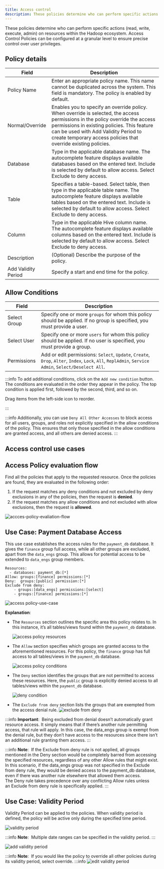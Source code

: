 ```yaml
---
title: Access control
description: These policies determine who can perform specific actions (read, write, execute, admin) on resources within the Hadoop ecosystem. Access Control Policies can be configured at a granular level to ensure precise control over user privileges.
---
```



These policies determine who can perform specific actions (read, write, execute, admin) on resources within the Hadoop ecosystem. Access Control Policies can be configured at a granular level to ensure precise control over user privileges.

## Policy details

| Field               | Description                                                                                                                                                                                                                                                                             |
| ------------------- | --------------------------------------------------------------------------------------------------------------------------------------------------------------------------------------------------------------------------------------------------------------------------------------- |
| Policy Name         | Enter an appropriate policy name. This name cannot be duplicated across the system. This field is mandatory. The policy is enabled by default.                                                                                                                                          |
| Normal/Override     | Enables you to specify an override policy. When override is selected, the access permissions in the policy override the access permissions in existing policies. This feature can be used with Add Validity Period to create temporary access policies that override existing policies. |
| Database            | Type in the applicable database name. The autocomplete feature displays available databases based on the entered text. Include is selected by default to allow access. Select Exclude to deny access.                                                                                   |
| Table               | Specifies a table-based. Select table, then type in the applicable table name. The autocomplete feature displays available tables based on the entered text. Include is selected by default to allow access. Select Exclude to deny access.                                             |
| Column              | Type in the applicable Hive column name. The autocomplete feature displays available columns based on the entered text. Include is selected by default to allow access. Select Exclude to deny access.                                                                                  |
| Description         | (Optional) Describe the purpose of the policy.                                                                                                                                                                                                                                          |
| Add Validity Period | Specify a start and end time for the policy.                                                                                                                                                                                                                                            |

## Allow Conditions

| Field        | Description                                                                                                                                          |
| ------------ | ---------------------------------------------------------------------------------------------------------------------------------------------------- |
| Select Group | Specify one or more `groups` for whom this policy should be applied. If no group is specified, you must provide a user.                              |
| Select User  | Specify one or more `users` for whom this policy should be applied. If no user is specified, you must provide a group.                               |
| Permissions  | Add or edit permissions: `Select`, `Update`, `Create`, `Drop`, `Alter`, `Index`, `Lock`, `All`, `ReplAdmin`, `Service Admin`, `Select/Deselect All`. |

:::info
To add additional conditions, click on the `Add new condition` button. The conditions are evaluated in the order they appear in the policy. The top condition is applied first, followed by the second, third, and so on.

<p>
  Drag items from the left-side icon <DotsSixVertical size={20} className="single-button" /> to reorder.
</p>
:::

:::info
Additionally, you can use `Deny All Other Accesses` to block access for all users, groups, and roles not explicitly specified in the allow conditions of the policy. This ensures that only those specified in the allow conditions are granted access, and all others are denied access.
:::

## Access control use cases

## Access **Policy evaluation flow**

Find all the policies that apply to the requested resource. Once the policies are found, they are evaluated in the following order:

1. If the request matches any deny conditions and not excluded by deny exclusions in any of the policies, then the request is **denied**.
2. If the request matches any allow conditions and not excluded with allow exclusions, then the request is **allowed**.

![accces-policy-evaliation-flow](/img/security/access-control-use-case/access-control-logic.png)

## Use Case: **Payment Database Access**

This use case establishes the access rules for the `payment_db` database. It gives the `finance` group full access, while all other groups are excluded, apart from the `data_engs` group. This allows for potential access to be extended to `data_engs` group members.

```
Resources:
  - databases: payment_db:[*]
Allow: groups:[finance] permissions:[*]
Deny:  groups:[public] permission:[*]
Exclude from deny:
    - groups:[data_engs] permissions:[select]
    - groups:[finance] permissions:[*]

```

![access policy-use-case](/img/security/access-control-use-case/access-policy-use-case.png)

**Explanation**:

- The `Resources` section outlines the specific area this policy relates to. In this instance, it’s all tables/views found within the `payment_db` database.

  ![access policy resources](/img/security/access-control-use-case/access-policy-resources.png)

- The `Allow` section specifies which groups are granted access to the aforementioned resources. For this policy, the `finance` group has full access to all tables/views in the `payment_db` database.

  ![access policy conditions](/img/security/access-control-use-case/access-policy-conditions.png)

- The `Deny` section identifies the groups that are not permitted to access these resources. Here, the `public` group is explicitly denied access to all tables/views within the `payment_db` database.

  ![deny condition](/img/security/access-control-use-case/access-policy-deny-conditions.png)

- The `Exclude from deny` section lists the groups that are exempted from the access denial rule.
  ![exclude from deny](/img/security/access-control-use-case/exclude-from-deny-conditions.png)

:::info **Important**: 
Being excluded from denial doesn’t automatically grant resource access. It simply means that if there’s another rule permitting access, that rule will apply. In this case, the data_engs group is exempt from the denial rule, but they don’t have access to the resources since there isn’t an additional rule granting them access.
:::

:::info **Note**: 
If the Exclude from deny rule is not applied, all groups mentioned in the Deny section would be completely barred from accessing the specified resources, regardless of any other Allow rules that might exist. In this scenario, if the data_engs group was not specified in the Exclude from deny rule, they would be denied access to the payment_db database, even if there was another rule elsewhere that allowed them access. The Deny rule takes precedence over any conflicting Allow rules unless an Exclude from deny rule is specifically applied.
:::

## Use Case: **Validity Period**

Validity Period can be applied to the policies. When validity period is defined, the policy will be active only during the specified time period.

![validity period](/img/security/access-control-use-case/access-policy-validity-period.png)

:::info **Note**: 
Multiple date ranges can be specified in the validity period.
:::

![add validity period](/img/security/access-control-use-case/add-policy-validity-period.png)

:::info **Note**: 
If you would like the policy to override all other policies during its validity period, select override.
:::info
![edit validity period](/img/security/access-control-use-case/edit-validity-period.png)
